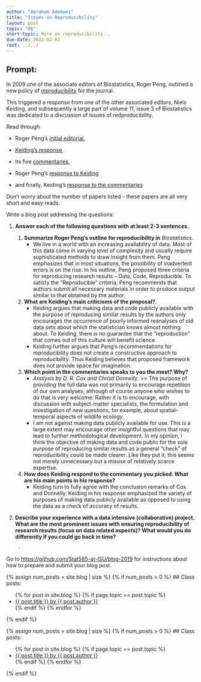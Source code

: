 ```yaml
---
author: "Abraham Adokwei"
title: "Issues on Reproducibility"
layout: post
topic: "06"
short-topic: More on reproducibility...
due-date: 2022-03-03
root: ../../
---
```


## Prompt:

In 2009 one of the associate editors of Biostatistics, Roger Peng, outlined a new policy of [reproducibility](https://doi.org/10.1093/biostatistics/kxp014) for the journal. 

This triggered a response from one of the other associated editors, Niels Keiding, and subsequently a large part of volume 11, issue 3 of Biostatistics was dedicated to a discussion of issues of redproducibility. 


Read through 

- Roger Peng's [initial editorial](https://doi.org/10.1093/biostatistics/kxp014), 

- [Keiding's response](https://doi.org/10.1093/biostatistics/kxq033),

- its five [commentaries](https://academic.oup.com/biostatistics/issue/11/3),  

- Roger Peng's [response to Keiding](https://doi.org/10.1093/biostatistics/kxq032)

- and finally, Keiding's [response to the commentaries](https://doi.org/10.1093/biostatistics/kxq034)

Don't worry about the number of papers listed - these papers are all very short and easy reads. 


Write a blog post addressing the questions: 

1. **Answer each of the following questions with at least 2-3 sentences.**

    1. **Summarize Roger Peng's outline for reproducibility in** *Biostatistics*.
        - We live in a world with an increasing availability of data. Most of this data come in varying level of complexity and usually require sophisticated methods to draw insight from them. Peng emphasizes that in most situations, the possibility of inadvertent errors is on the rise. In his outline, Peng proposed three criteria for reproducing research results – Data, Code, Reproducible. To satisfy the "Reproducible" criteria, Peng recommends that authors submit all necessary materials in order to produce output similar to that obtained by the author. 
    2. **What are Keiding's main criticisms of the proposal?**. 
        -	Keiding argues that making data and code publicly available with the purpose of reproducing similar results by the authors only encourages the occurrence of poorly informed reanalyses of old data sets about which the statistician knows almost nothing about. To Keiding, there is no guarantee that the "reproduction" that comes out of this culture will benefit science.
        - Keiding further argues that Peng’s recommendations for reproducibility does not create a constructive approach to reproducibility. Thus Keiding believes that proposed framework does not provide space for imagination.  
    3. **Which point in the commentaries speaks to you the most? Why?**
        - *Analysis by D. R. Cox and Christl Donnelly*. 
        >>	The purpose of providing the full data was not primarily to encourage repetition of our own analyses, although of course anyone who wishes to do that is very welcome. Rather it is to encourage, with discussion with subject-matter specialists, the formulation and investigation of new questions, for example, about spatial–temporal aspects of wildlife ecology.
        - I am not against making data publicly available for use. This is a large extent may encourage other insightful questions that may lead to further methodological development. In my opinion, I think the objective of making data and code public for the sole purpose of reproducing similar results as a general "check" of reproducibility could be made clearer. Like they put it, this seems not merely unnecessary but a misuse of relatively scarce expertise. 
    4. **How does Keiding respond to the commentary you picked. What are his main points in his response?**
        -	Keiding turn to fully agree with the conclusion remarks of Cox and Donnelly. Keiding in his response emphasized the variety of purposes of making data publicly available as opposed to using the data as a check of accuracy of results. 
    
2. **Describe your experience with a data intensive (collaborative) project. What are the most prominent issues with ensuring reproducibility of research results (focus on data related aspects)? What would you do differently if you could go back in time?**

        - 

Go to [https://github.com/Stat585-at-ISU/blog-2019](https://github.com/Stat585-at-ISU/blog-2019) for instructions about how to prepare and submit your blog post.


{% assign num_posts = site.blog | size %}
{% if num_posts > 0 %}
## Class posts:

<ul>
{% for post in site.blog %}
  {% if page.topic == post.topic %}
  <li><a href="{{ post.url }}">{{ post.title }} by {{ post.author }}</a></li>
  {% endif %}
{% endfor %}
</ul>
{% endif %}



{% assign num_posts = site.blog | size %}
{% if num_posts > 0 %}
## Class posts:

<ul>
{% for post in site.blog %}
  {% if page.topic == post.topic %}
  <li><a href="{{ post.url }}">{{ post.title }} by {{ post.author }}</a></li>
  {% endif %}
{% endfor %}
</ul>
{% endif %}
